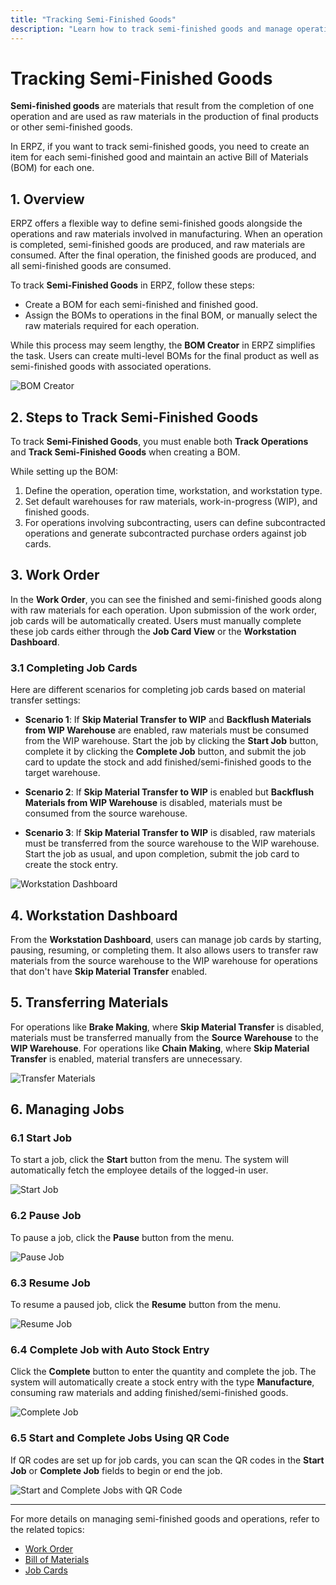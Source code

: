 ```yaml
---
title: "Tracking Semi-Finished Goods"
description: "Learn how to track semi-finished goods and manage operations in ERPZ's manufacturing module."
---
```


# Tracking Semi-Finished Goods

**Semi-finished goods** are materials that result from the completion of one operation and are used as raw materials in the production of final products or other semi-finished goods.

In ERPZ, if you want to track semi-finished goods, you need to create an item for each semi-finished good and maintain an active Bill of Materials (BOM) for each one.

## 1. Overview

ERPZ offers a flexible way to define semi-finished goods alongside the operations and raw materials involved in manufacturing. When an operation is completed, semi-finished goods are produced, and raw materials are consumed. After the final operation, the finished goods are produced, and all semi-finished goods are consumed.

To track **Semi-Finished Goods** in ERPZ, follow these steps:

- Create a BOM for each semi-finished and finished good.
- Assign the BOMs to operations in the final BOM, or manually select the raw materials required for each operation.
  
While this process may seem lengthy, the **BOM Creator** in ERPZ simplifies the task. Users can create multi-level BOMs for the final product as well as semi-finished goods with associated operations.

![BOM Creator]()

## 2. Steps to Track Semi-Finished Goods

To track **Semi-Finished Goods**, you must enable both **Track Operations** and **Track Semi-Finished Goods** when creating a BOM.

While setting up the BOM:

1. Define the operation, operation time, workstation, and workstation type.
2. Set default warehouses for raw materials, work-in-progress (WIP), and finished goods.
3. For operations involving subcontracting, users can define subcontracted operations and generate subcontracted purchase orders against job cards.

## 3. Work Order

In the **Work Order**, you can see the finished and semi-finished goods along with raw materials for each operation. Upon submission of the work order, job cards will be automatically created. Users must manually complete these job cards either through the **Job Card View** or the **Workstation Dashboard**.

### 3.1 Completing Job Cards

Here are different scenarios for completing job cards based on material transfer settings:

- **Scenario 1**: If **Skip Material Transfer to WIP** and **Backflush Materials from WIP Warehouse** are enabled, raw materials must be consumed from the WIP warehouse. Start the job by clicking the **Start Job** button, complete it by clicking the **Complete Job** button, and submit the job card to update the stock and add finished/semi-finished goods to the target warehouse.
  
- **Scenario 2**: If **Skip Material Transfer to WIP** is enabled but **Backflush Materials from WIP Warehouse** is disabled, materials must be consumed from the source warehouse.

- **Scenario 3**: If **Skip Material Transfer to WIP** is disabled, raw materials must be transferred from the source warehouse to the WIP warehouse. Start the job as usual, and upon completion, submit the job card to create the stock entry.

![Workstation Dashboard]()

## 4. Workstation Dashboard

From the **Workstation Dashboard**, users can manage job cards by starting, pausing, resuming, or completing them. It also allows users to transfer raw materials from the source warehouse to the WIP warehouse for operations that don't have **Skip Material Transfer** enabled.

## 5. Transferring Materials

For operations like **Brake Making**, where **Skip Material Transfer** is disabled, materials must be transferred manually from the **Source Warehouse** to the **WIP Warehouse**. For operations like **Chain Making**, where **Skip Material Transfer** is enabled, material transfers are unnecessary.

![Transfer Materials]()

## 6. Managing Jobs

### 6.1 Start Job

To start a job, click the **Start** button from the menu. The system will automatically fetch the employee details of the logged-in user.

![Start Job]()

### 6.2 Pause Job

To pause a job, click the **Pause** button from the menu.

![Pause Job]()

### 6.3 Resume Job

To resume a paused job, click the **Resume** button from the menu.

![Resume Job]()

### 6.4 Complete Job with Auto Stock Entry

Click the **Complete** button to enter the quantity and complete the job. The system will automatically create a stock entry with the type **Manufacture**, consuming raw materials and adding finished/semi-finished goods.

![Complete Job]()

### 6.5 Start and Complete Jobs Using QR Code

If QR codes are set up for job cards, you can scan the QR codes in the **Start Job** or **Complete Job** fields to begin or end the job.

![Start and Complete Jobs with QR Code]()

---

For more details on managing semi-finished goods and operations, refer to the related topics:

- [Work Order](/manufacturing/production-and-material-planning/work-order)
- [Bill of Materials](/manufacturing/bill-of-materials/bill-of-materials)
- [Job Cards](/manufacturing/production-and-material-planning/job-card)
